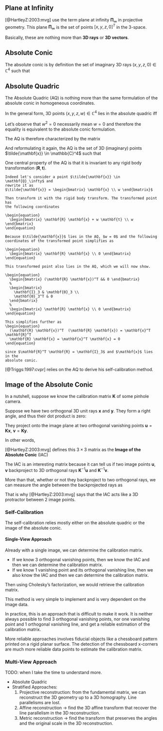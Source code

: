 ## Plane at Infinity

[@HartleyZ:2003:mvg] use the term plane at infinity $\mathbf{\Pi}_\infty$ in
projective geometry. This plane $\mathbf{\Pi}_\infty$ is the set of points $[x,
y, z, 0]^T$ in the $3$-space.

Basically, these are nothing more than **3D rays** or **3D vectors**.

## Absolute Conic

The absolute conic is by definition the set of imaginary 3D rays $(x, y, z,
0) \in \mathbb{C}^4$ such that

\begin{equation}
  \begin{bmatrix} x & y & z \end{bmatrix}
  \begin{bmatrix} 1 & 0 & 0 \\
                  0 & 1 & 0 \\
                  0 & 0 & 1 \\
  \end{bmatrix}
  \begin{bmatrix} x \\ y \\ z \end{bmatrix}
  = 0
\end{equation}

## Absolute Quadric

The Absolute Quadric (AQ) is nothing more than the same formulation of the
absolute conic in homogeneous coordinates.

In the general form, 3D points $(x, y, z, w) \in \mathbb{C}^4$ lies in the
absolute quadric iff

\begin{equation}
  \begin{bmatrix} x & y & z & w\end{bmatrix}
  %
  \begin{bmatrix} 1 & 0 & 0 & 0 \\
                  0 & 1 & 0 & 0 \\
                  0 & 0 & 1 & 0 \\
                  0 & 0 & 0 & 0 \\
  \end{bmatrix}
  %
  \begin{bmatrix} x \\ y \\ z \\ w \end{bmatrix}
  %
  = 0
\end{equation}

Let's observe that $w^2 = 0$ necessarily mean $w = 0$ and therefore the equality
is equivalent to the absolute conic formulation.

The AQ is therefore characterized by the matrix
\begin{equation}
  \mathbf{Q}_\infty =
  \begin{bmatrix}
    \mathbf{I}_3 & \mathbf{0}_3 \\
    \mathbf{0}_3^T & 0
  \end{bmatrix}
\end{equation}

And reformulating it again, the AQ is the set of 3D (imaginary) points
$\tilde{\mathbf{x}} \in \mathbb{C}^4$ such that

\begin{equation}
  \tilde{\mathbf{x}}^T \mathbf{Q}_\infty \tilde{\mathbf{x}} = 0
\end{equation}

One central property of the AQ is that it is invariant to any rigid body
transformation $(\mathbf{R}, \mathbf{t})$.

```proof
Indeed let's consider a point $\tilde{\mathbf{x}} \in \mathbf{Q}_\infty$ and
rewrite it as
$\tilde{\mathbf{x}} = \begin{bmatrix} \mathbf{x} \\ w \end{bmatrix}$

Then transform it with the rigid body transform. The transformed point has
the following coordinates

\begin{equation}
  \begin{bmatrix} \mathbf{R} \mathbf{x} + w \mathbf{t} \\ w \end{bmatrix}
\end{equation}

Because $\tilde{\mathbf{x}}$ lies in the AQ, $w = 0$ and the following
coordinates of the transformed point simplifies as

\begin{equation}
  \begin{bmatrix} \mathbf{R} \mathbf{x} \\ 0 \end{bmatrix}
\end{equation}

This transformed point also lies in the AQ, which we will now show.

\begin{equation}
  \begin{bmatrix} (\mathbf{R} \mathbf{x})^T && 0 \end{bmatrix}
  %
  \begin{bmatrix}
    \mathbf{I}_3 & \mathbf{0}_3 \\
    \mathbf{0}_3^T & 0
  \end{bmatrix}
  %
  \begin{bmatrix} \mathbf{R} \mathbf{x} \\ 0 \end{bmatrix}
\end{equation}

This simplifies further as
\begin{equation}
  (\mathbf{R} \mathbf{x})^T  (\mathbf{R} \mathbf{x}) = \mathbf{x}^T \mathbf{R}^T
  \mathbf{R} \mathbf{x} = \mathbf{x}^T \mathbf{x} = 0
\end{equation}

since $\mathbf{R}^T \mathbf{R} = \mathbf{I}_3$ and $\mathbf{x}$ lies in the
absolute conic.
```

[@Triggs:1997:cvpr] relies on the AQ to derive his self-calibration method.


## Image of the Absolute Conic

In a nutshell, suppose we know the calibration matrix $\mathbf{K}$ of some pinhole camera.

Suppose we have two orthogonal 3D unit rays $\mathbf{x}$ and $\mathbf{y}$. They
form a right angle, and thus their dot product is zero:

\begin{equation}
  \mathbf{x}^T \mathbf{y} = 0
\end{equation}

They project onto the image plane at two orthogonal vanishing points
$\mathbf{u} = \mathbf{K} \mathbf{x}$, $\mathbf{v} = \mathbf{K} \mathbf{y}$.

In other words,
\begin{equation}
  \mathbf{u}^T (\mathbf{K}^{-T} \mathbf{K}^T) \mathbf{y} = 0
\end{equation}

[@HartleyZ:2003:mvg] defines this $3\times3$ matrix as the **Image of the Absolute Conic** (IAC)
\begin{equation}
  \mathbf{\Omega}_\infty = \mathbf{K}^{-T} \mathbf{K}^T
\end{equation}

The IAC is an interesting matrix because it can tell us if two image
points $\mathbf{u}$, $\mathbf{v}$ backproject to 3D orthogonal rays
$\mathbf{K}^{-1} \mathbf{u}$ and $\mathbf{K}^{-1} \mathbf{v}$.

More than that, whether or not they backproject to two orthogonal rays, we can
measure the angle between the backprojected rays as

\begin{equation}
\mathrm{arccos}
  \left(
    \frac{\mathbf{u}^T \mathbf{K}^{-T} \mathbf{K}^{-1} \mathbf{v}}
    {\| \mathbf{K}^{-1} \mathbf{u} \| \| \mathbf{K}^{-1} \mathbf{v} \|}
  \right)
\end{equation}

That is why [@HartleyZ:2003:mvg] says that the IAC acts like a 3D protractor
between 2 image points.

### Self-Calibration

The self-calibration relies mostly either on the absolute quadric or the image of the
absolute conic.

#### Single-View Approach

Already with a single image, we can determine the calibration matrix.

- If we know 3 orthogonal vanishing points, then we know the IAC and then we can
  determine the calibration matrix.
- If we know 1 vanishing point and its orthogonal vanishing line, then we also
  know the IAC and then we can determine the calibration matrix.

Then using Cholesky's factorization, we would retrieve the calibration
matrix.

This method is very simple to implement and is very dependent on the image data.

In practice, this is an approach that is difficult to make it work. It is
neither always possible to find 3 orthogonal vanishing points, nor one vanishing
point and 1 orthogonal vanishing line, and get a reliable estimation of the
calibration matrix.

More reliable approaches involves fiducial objects like a chessboard pattern
printed on a rigid planar surface. The detection of the chessboard x-corners are
much more reliable data points to estimate the calibration matrix.


### Multi-View Approach

TODO: when I take the time to understand more.

- Absolute Quadric
- Stratified Approaches:
  1. Projective reconstruction: from the fundamental matrix, we can reconstruct the 3D
     geometry up to a 3D homography. Line parallelisms are lost.
  2. Affine reconstruction -> find the 3D affine transform that recover the line
     parallelism in the 3D reconstruction.
  3. Metric reconstruction -> find the transform that preserves the angles and
     the original scale in the 3D reconstruction.

